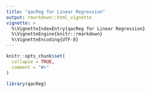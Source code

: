 ```yaml
---
title: "qacReg for Linear Regression"
output: rmarkdown::html_vignette
vignette: >
  %\VignetteIndexEntry{qacReg for Linear Regression}
  %\VignetteEngine{knitr::rmarkdown}
  %\VignetteEncoding{UTF-8}
---
```


```r
knitr::opts_chunk$set(
  collapse = TRUE,
  comment = "#>"
)
```

```r
library(qacReg)
```
